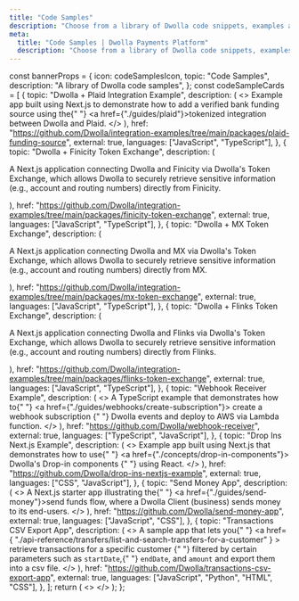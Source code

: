 ```yaml
---
title: "Code Samples"
description: "Choose from a library of Dwolla code snippets, examples and apps to learn how to implement certain functions and help accelerate your integration with the Dwolla platform."
meta:
  title: "Code Samples | Dwolla Payments Platform"
  description: "Choose from a library of Dwolla code snippets, examples and apps to learn how to implement certain functions and help accelerate your integration with the Dwolla platform."
---
```



  const bannerProps = {
    icon: codeSamplesIcon,
    topic: "Code Samples",
    description: "A library of Dwolla code samples",
  };
  const codeSampleCards = [
    {
      topic: "Dwolla + Plaid Integration Example",
      description: (
        <>
          Example app built using Next.js to demonstrate how to add a verified
          bank funding source using the{" "}
          <a href={"./guides/plaid"}>tokenized integration</a> between Dwolla
          and Plaid.
        </>
      ),
      href: "https://github.com/Dwolla/integration-examples/tree/main/packages/plaid-funding-source",
      external: true,
      languages: ["JavaScript", "TypeScript"],
    },
    {
      topic: "Dwolla + Finicity Token Exchange",
      description: (
        <p>
          A Next.js application connecting Dwolla and Finicity via Dwolla's
          Token Exchange, which allows Dwolla to securely retrieve sensitive
          information (e.g., account and routing numbers) directly from
          Finicity.
        </p>
      ),
      href: "https://github.com/Dwolla/integration-examples/tree/main/packages/finicity-token-exchange",
      external: true,
      languages: ["JavaScript", "TypeScript"],
    },
    {
      topic: "Dwolla + MX Token Exchange",
      description: (
        <p>
          A Next.js application connecting Dwolla and MX via Dwolla's Token
          Exchange, which allows Dwolla to securely retrieve sensitive
          information (e.g., account and routing numbers) directly from MX.
        </p>
      ),
      href: "https://github.com/Dwolla/integration-examples/tree/main/packages/mx-token-exchange",
      external: true,
      languages: ["JavaScript", "TypeScript"],
    },
    {
      topic: "Dwolla + Flinks Token Exchange",
      description: (
        <p>
          A Next.js application connecting Dwolla and Flinks via Dwolla's Token
          Exchange, which allows Dwolla to securely retrieve sensitive
          information (e.g., account and routing numbers) directly from Flinks.
        </p>
      ),
      href: "https://github.com/Dwolla/integration-examples/tree/main/packages/flinks-token-exchange",
      external: true,
      languages: ["JavaScript", "TypeScript"],
    },
    {
      topic: "Webhook Receiver Example",
      description: (
        <>
          A TypeScript example that demonstrates how to{" "}
          <a href={"./guides/webhooks/create-subscription"}>
            create a webhook subscription
          </a>{" "}
          Dwolla events and deploy to AWS via Lambda function.
        </>
      ),
      href: "https://github.com/Dwolla/webhook-receiver",
      external: true,
      languages: ["TypeScript", "JavaScript"],
    },
    {
      topic: "Drop Ins Next.js Example",
      description: (
        <>
          Example app built using Next.js that demonstrates how to use{" "}
          <a href={"./concepts/drop-in-components"}>
            Dwolla's Drop-in components
          </a>{" "}
          using React.
        </>
      ),
      href: "https://github.com/Dwolla/drop-ins-nextjs-example",
      external: true,
      languages: ["CSS", "JavaScript"],
    },
    {
      topic: "Send Money App",
      description: (
        <>
          A Next.js starter app illustrating the{" "}
          <a href={"./guides/send-money"}>send funds flow</a>, where a Dwolla
          Client (business) sends money to its end-users.
        </>
      ),
      href: "https://github.com/Dwolla/send-money-app",
      external: true,
      languages: ["JavaScript", "CSS"],
    },
    {
      topic: "Transactions CSV Export App",
      description: (
        <>
          A sample app that lets you{" "}
          <a
            href={
              "./api-reference/transfers/list-and-search-transfers-for-a-customer"
            }
          >
            retrieve transactions for a specific customer
          </a>{" "}
          filtered by certain parameters such as <code>startDate</code>,{" "}
          <code>endDate</code>, and <code>amount</code> and export them into a
          csv file.
        </>
      ),
      href: "https://github.com/Dwolla/transactions-csv-export-app",
      external: true,
      languages: ["JavaScript", "Python", "HTML", "CSS"],
    },
  ];
  return (
    <>
      <BreadcrumbsMui />
      <IndexPageGrid
        unfilteredCards={codeSampleCards}
        bannerProps={bannerProps}
      />
    </>
  );
};

<CodeSamplesPageGrid />

